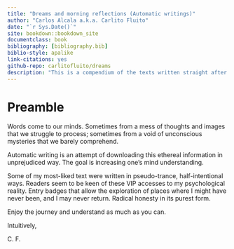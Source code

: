 ```yaml
--- 
title: "Dreams and morning reflections (Automatic writings)"
author: "Carlos Alcala a.k.a. Carlito Fluito"
date: "`r Sys.Date()`"
site: bookdown::bookdown_site
documentclass: book
bibliography: [bibliography.bib]
biblio-style: apalike
link-citations: yes
github-repo: carlitofluito/dreams
description: "This is a compendium of the texts written straight after waking up, a collection of my dreams and morning reflections, using an automatic writing technique."
---
```


# Preamble {-#preamble}

Words come to our minds. Sometimes from a mess of thoughts and images that we struggle to process; sometimes from a void of unconscious mysteries that we barely comprehend. 

Automatic writing is an attempt of downloading this ethereal information in unprejudiced way. The goal is increasing one’s mind understanding. 

Some of my most-liked text were written in pseudo-trance, half-intentional ways. Readers seem to be keen of these VIP accesses to my psychological reality. Entry badges that allow the exploration of places where I might have never been, and I may never return. Radical honesty in its purest form. 

Enjoy the journey and understand as much as you can. 

Intuitively, 

C. F.
